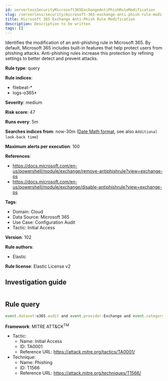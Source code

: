 ```yaml
---
id: serverlessSecurityMicrosoft365ExchangeAntiPhishRuleModification
slug: /serverless/security/microsoft-365-exchange-anti-phish-rule-modification
title: Microsoft 365 Exchange Anti-Phish Rule Modification
description: Description to be written
tags: []
---
```


<div id="microsoft-365-exchange-anti-phish-rule-modification"></div>

Identifies the modification of an anti-phishing rule in Microsoft 365. By default, Microsoft 365 includes built-in features that help protect users from phishing attacks. Anti-phishing rules increase this protection by refining settings to better detect and prevent attacks.

**Rule type**: query

**Rule indices**: 

* filebeat-*
* logs-o365*

**Severity**: medium

**Risk score**: 47

**Runs every**: 5m

**Searches indices from**: now-30m ([Date Math format](((ref))/common-options.html#date-math), see also <DocLink id="serverlessSecurityRulesUiCreate" section="set-the-rules-schedule">`Additional look-back time`</DocLink>)

**Maximum alerts per execution**: 100

**References**: 

* https://docs.microsoft.com/en-us/powershell/module/exchange/remove-antiphishrule?view=exchange-ps
* https://docs.microsoft.com/en-us/powershell/module/exchange/disable-antiphishrule?view=exchange-ps

**Tags**: 

* Domain: Cloud
* Data Source: Microsoft 365
* Use Case: Configuration Audit
* Tactic: Initial Access

**Version**: 102

**Rule authors**: 

* Elastic

**Rule license**: Elastic License v2

## Investigation guide

```markdown

```

## Rule query

```js
event.dataset:o365.audit and event.provider:Exchange and event.category:web and event.action:("Remove-AntiPhishRule" or "Disable-AntiPhishRule") and event.outcome:success

```

**Framework**: MITRE ATT&CK<sup>TM</sup>

* Tactic:
    * Name: Initial Access
    * ID: TA0001
    * Reference URL: https://attack.mitre.org/tactics/TA0001/
* Technique:
    * Name: Phishing
    * ID: T1566
    * Reference URL: https://attack.mitre.org/techniques/T1566/


